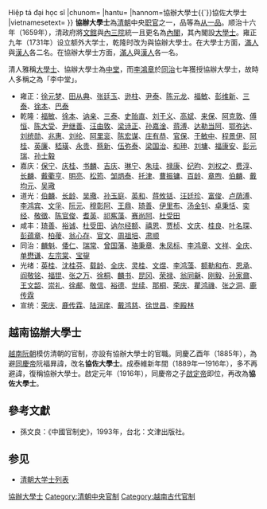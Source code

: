 {{Infobox East Asian
|title=
<!-- 中文 -->
|chinesetitle=
|chinese=
|tradchi=協辦大學士
|simpchi=协办大学士
|zhuyin=
|pinyin=
|typy=
|wg=
<!-- 越南文 -->
|vietnamesename=
|vietnamese=Hiệp biện đại học sĩ{{`}}Hiệp tá đại học sĩ
|chunom=
|hantu=
|hannom=協辦大學士{{`}}協佐大學士
|vietnamesetext=
}}
'''協辦大學士'''為[[清朝|清朝]]中央[[职官|职官]]之一，品等為[[从一品|从一品]]。顺治十六年（1659年），清政府將[[文館|文館]]與[[內三院|內三院]]統一且更名為[[內閣|內閣]]，其內閣設[[大學士|大學士]]。雍正九年（1731年）设立额外大学士，乾隆时改为與協辦大學士。在大學士方面，[[滿人|滿人]]與[[漢人|漢人]]各二名。在協辦大學士方面，[[滿人|滿人]]與[[漢人|漢人]]各一名。

清人雅稱[[大學士|大學士]]、協辦大學士為[[中堂|中堂]]，而[[李鴻章|李鴻章]]於[[同治|同治]]七年獲授協辦大學士，故時人多稱之為「李中堂」。
* 雍正：[[徐元梦|徐元梦]]、[[田从典|田从典]]、[[张廷玉|张廷玉]]、[[逊柱|逊柱]]、[[尹泰|尹泰]]、[[陈元龙|陈元龙]]、[[福敏|福敏]]、[[彭维新|彭维新]]、[[三泰|三泰]]、[[徐本|徐本]]、[[巴泰|巴泰]]
* 乾隆：[[福敏|福敏]]、[[徐本|徐本]]、[[讷亲|讷亲]]、[[三泰|三泰]]、[[史贻直|史贻直]]、[[刘于义|刘于义]]、[[高斌|高斌]]、[[来保|来保]]、[[阿克敦|阿克敦]]、[[傅恒|傅恒]]、[[陈大受|陈大受]]、[[尹继善|尹继善]]、[[汪由敦|汪由敦]]、[[梁诗正|梁诗正]]、[[孙嘉淦|孙嘉淦]]、[[蒋溥|蒋溥]]、[[达勒当阿|达勒当阿]]、[[鄂弥达|鄂弥达]]、[[刘统勋|刘统勋]]、[[兆惠|兆惠]]、[[刘纶|刘纶]]、[[阿里衮|阿里衮]]、[[陈宏谋|陈宏谋]]、[[庄有恭|庄有恭]]、[[官保|官保]]、[[于敏中|于敏中]]、[[程景伊|程景伊]]、[[阿桂|阿桂]]、[[英廉|英廉]]、[[嵇璜|嵇璜]]、[[永贵|永贵]]、[[蔡新|蔡新]]、[[伍弥泰|伍弥泰]]、[[梁国治|梁国治]]、[[和珅|和珅]]、[[刘墉|刘墉]]、[[福康安|福康安]]、[[彭元瑞|彭元瑞]]、[[孙士毅|孙士毅]]
* 嘉庆：[[保宁|保宁]]、[[庆桂|庆桂]]、[[书麟|书麟]]、[[吉庆|吉庆]]、[[琳宁|琳宁]]、[[朱珪_(清朝)|朱珪]]、[[禄康|禄康]]、[[纪昀|纪昀]]、[[刘权之|刘权之]]、[[费淳|费淳]]、[[长麟|长麟]]、[[戴衢亨|戴衢亨]]、[[明亮|明亮]]、[[松筠|松筠]]、[[邹炳泰|邹炳泰]]、[[托津|托津]]、[[曹振镛|曹振镛]]、[[百龄|百龄]]、[[章煦|章煦]]、[[伯麟|伯麟]]、[[戴均元|戴均元]]、[[吴璥|吴璥]]
* 道光：[[伯麟|伯麟]]、[[长龄|长龄]]、[[吴璥|吴璥]]、[[孙玉庭|孙玉庭]]、[[英和|英和]]、[[蒋攸铦|蒋攸铦]]、[[汪廷珍|汪廷珍]]、[[富俊|富俊]]、[[卢荫溥|卢荫溥]]、[[李鴻賓_(1767年)|李鸿宾]]、[[文孚|文孚]]、[[阮元|阮元]]、[[穆彰阿|穆彰阿]]、[[王鼎|王鼎]]、[[琦善|琦善]]、[[伊里布|伊里布]]、[[汤金钊|汤金钊]]、[[卓秉恬|卓秉恬]]、[[奕经|奕经]]、[[敬徵|敬徵]]、[[陈官俊|陈官俊]]、[[耆英|耆英]]、[[祁寯藻|祁寯藻]]、[[赛尚阿|赛尚阿]]、[[杜受田|杜受田]]
* 咸丰：[[琦善|琦善]]、[[裕诚|裕诚]]、[[杜受田|杜受田]]、[[讷尔经额|讷尔经额]]、[[禧恩|禧恩]]、[[贾桢|贾桢]]、[[文庆|文庆]]、[[桂良|桂良]]、[[叶名琛|叶名琛]]、[[彭蕴章|彭蕴章]]、[[柏葰|柏葰]]、[[翁心存|翁心存]]、[[官文|官文]]、[[周祖培|周祖培]]、[[肃顺|肃顺]]
* 同治：[[麟魁|麟魁]]、[[倭仁|倭仁]]、[[瑞常|瑞常]]、[[曾国藩|曾国藩]]、[[骆秉章|骆秉章]]、[[朱凤标|朱凤标]]、[[李鸿章|李鸿章]]、[[文祥|文祥]]、[[全庆|全庆]]、[[单懋谦|单懋谦]]、[[左宗棠|左宗棠]]、[[宝鋆|宝鋆]]
* 光绪：[[英桂|英桂]]、[[沈桂芬|沈桂芬]]、[[载龄|载龄]]、[[全庆|全庆]]、[[灵桂|灵桂]]、[[文煜|文煜]]、[[李鸿藻|李鸿藻]]、[[额勒和布|额勒和布]]、[[恩承|恩承]]、[[阎敬铭|阎敬铭]]、[[福锟|福锟]]、[[张之万|张之万]]、[[徐桐|徐桐]]、[[麟书|麟书]]、[[昆冈|昆冈]]、[[荣禄|荣禄]]、[[翁同龢|翁同龢]]、[[刚毅|刚毅]]、[[孙家鼐|孙家鼐]]、[[王文韶|王文韶]]、[[崇礼|崇礼]]、[[徐郙|徐郙]]、[[敬信|敬信]]、[[裕德|裕德]]、[[世续|世续]]、[[那桐|那桐]]、[[荣庆|荣庆]]、[[瞿鸿禨|瞿鸿禨]]、[[张之洞|张之洞]]、[[鹿传霖|鹿传霖]]
* 宣统：[[荣庆|荣庆]]、[[鹿传霖|鹿传霖]]、[[陆润庠|陆润庠]]、[[戴鸿慈|戴鸿慈]]、[[徐世昌|徐世昌]]、[[李殿林|李殿林]]

==越南協辦大學士==
[[越南|越南]][[阮朝|阮朝]]模仿清朝的官制，亦設有協辦大學士的官職。同慶乙酉年（1885年），為避[[同慶帝|同慶帝]]阮福昪諱，改名'''協佐大學士'''。成泰維新年間（1889年—1916年），多不再避諱，復稱協辦大學士。啟定元年（1916年），同慶帝之子[[啟定帝|啟定帝]]即位，再改為'''協佐大學士'''。

== 參考文獻 ==
* 孫文良：《中國官制史》，1993年，台北：文津出版社。

== 参见 ==
* [[清朝大学士列表|清朝大学士列表]]

[[Category:協辦大學士|]]
[[Category:清朝中央官制|Category:清朝中央官制]]
[[Category:越南古代官制|Category:越南古代官制]]